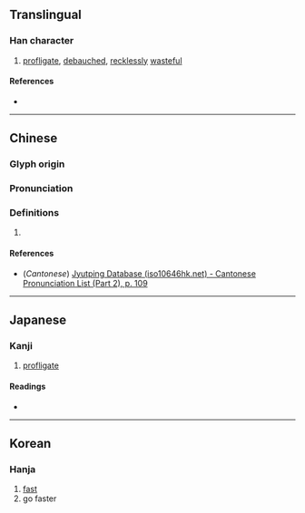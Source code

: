 {{character info/new}}
==Translingual==

===Han character===
{{Han char|rn=61|rad=心|as=09|sn=12|four=98027|canj=PAMH|ids=⿰忄昜}}

# [[profligate]], [[debauched]], [[recklessly]] [[wasteful]]

====References====
* {{Han ref|kx=0395.020|dkj=10936|dj=0731.090|hdz=42327.130|uh=6113|ud=24851|bh=D945|bd=55621}}

----

==Chinese==
{{zh-forms}}

===Glyph origin===
{{Han etym}}

===Pronunciation===
{{zh-pron
|m=dàng,shāng
|c=dong6,soeng1
|mc=y
|oc=y
|ma=
|cat=a
}}

===Definitions===
{{zh-hanzi}}

# {{rfdef|zh}}

====References====
* (''Cantonese'') [http://www.iso10646hk.net/jp/document/download.jsp Jyutping Database (iso10646hk.net) - Cantonese Pronunciation List (Part 2), p. 109]

----

==Japanese==

===Kanji===
{{ja-kanji|grade=|rs=心09}}

# [[profligate]]

====Readings====
* {{ja-readings|on=[[とう]] (tō), [[どう]] (dō), [[しょう]] (shō), [[よう]] (yō)|kun=[[ほしいまま]] (hoshiimama)}}

----

==Korean==

===Hanja===
{{ko-hanja|hangeul=상|rv=sang|mr=sang}}

# [[fast]]
# go faster